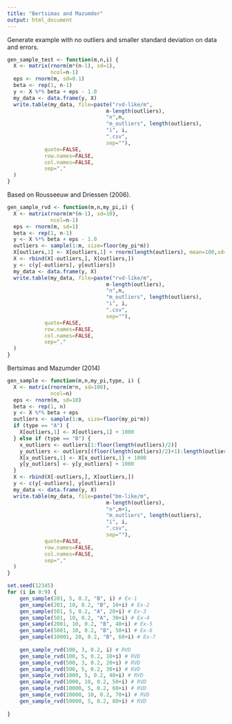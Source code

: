 ```yaml
---
title: "Bertsimas and Mazumder"
output: html_document
---
```

Generate example with no outliers and smaller standard deviation on data and errors.
```r
gen_sample_test <- function(m,n,i) {
  X <- matrix(rnorm(m*(n-1), sd=1),
              ncol=n-1)
  eps <- rnorm(m, sd=0.1)
  beta <- rep(1, n-1)
  y <- X %*% beta + eps - 1.0
  my_data <- data.frame(y, X)
  write.table(my_data, file=paste("rvd-like/m",
                                m-length(outliers),
                                "n",n, 
                                "m_outliers", length(outliers), 
                                "i", i, 
                                ".csv",
                                sep=""),
            quote=FALSE,
            row.names=FALSE,
            col.names=FALSE,
            sep=","
  )
}
```



Based on Rousseeuw and Driessen (2006).
```r
gen_sample_rvd <- function(m,n,my_pi,i) {
  X <- matrix(rnorm(m*(n-1), sd=10),
              ncol=n-1)
  eps <- rnorm(m, sd=1)
  beta <- rep(1, n-1)
  y <- X %*% beta + eps - 1.0
  outliers <- sample(1:m, size=floor(my_pi*m))
  X[outliers,1] <- X[outliers,1] + rnorm(length(outliers), mean=100,sd=10)
  X <- rbind(X[-outliers,], X[outliers,])
  y <- c(y[-outliers], y[outliers])
  my_data <- data.frame(y, X)
  write.table(my_data, file=paste("rvd-like/m",
                                m-length(outliers),
                                "n",n, 
                                "m_outliers", length(outliers), 
                                "i", i, 
                                ".csv",
                                sep=""),
            quote=FALSE,
            row.names=FALSE,
            col.names=FALSE,
            sep=","
  )
}
```



Bertsimas and Mazumder (2014)

```r
gen_sample <- function(m,n,my_pi,type, i) {
  X <- matrix(rnorm(m*n, sd=100),
              ncol=n)
  eps <- rnorm(m, sd=10)
  beta <- rep(1, n)
  y <- X %*% beta + eps
  outliers <- sample(1:m, size=floor(my_pi*m))
  if (type == "A") {
    X[outliers,1] <- X[outliers,1] + 1000
  } else if (type == "B") {
    x_outliers <- outliers[1:floor(length(outliers)/2)]
    y_outliers <- outliers[(floor(length(outliers)/2)+1):length(outliers)]
    X[x_outliers,1] <- X[x_outliers,1] + 1000
    y[y_outliers] <- y[y_outliers] + 1000
  }
  X <- rbind(X[-outliers,], X[outliers,])
  y <- c(y[-outliers], y[outliers])
  my_data <- data.frame(y, X)
  write.table(my_data, file=paste("bm-like/m",
                                m-length(outliers),
                                "n",n+1, 
                                "m_outliers", length(outliers), 
                                "i", i, 
                                ".csv",
                                sep=""),
            quote=FALSE,
            row.names=FALSE,
            col.names=FALSE,
            sep=","
  )
}
```



```r
set.seed(12345)
for (i in 0:9) {
    gen_sample(201, 5, 0.2, "B", i) # Ex-1
    gen_sample(201, 10, 0.2, "B", 10+i) # Ex-2
    gen_sample(501, 5, 0.2, "A", 20+i) # Ex-3
    gen_sample(501, 10, 0.2, "A", 30+i) # Ex-4
    gen_sample(2001, 10, 0.2, "B", 40+i) # Ex-5
    gen_sample(5001, 10, 0.2, "B", 50+i) # Ex-6
    gen_sample(10001, 20, 0.2, "B", 60+i) # Ex-7
    
    gen_sample_rvd(100, 3, 0.2, i) # RVD
    gen_sample_rvd(100, 5, 0.2, 10+i) # RVD
    gen_sample_rvd(500, 3, 0.2, 20+i) # RVD
    gen_sample_rvd(500, 5, 0.2, 30+i) # RVD
    gen_sample_rvd(1000, 5, 0.2, 40+i) # RVD
    gen_sample_rvd(1000, 10, 0.2, 50+i) # RVD
    gen_sample_rvd(10000, 5, 0.2, 60+i) # RVD
    gen_sample_rvd(10000, 10, 0.2, 70+i) # RVD
    gen_sample_rvd(50000, 5, 0.2, 80+i) # RVD
    
}
```






